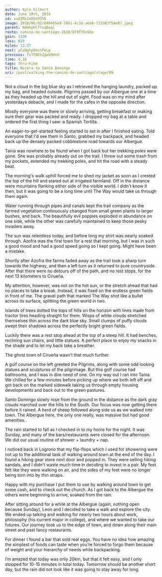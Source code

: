 ```yaml
---
author: Kyle Gilbert
date: June 10th, 2018
id: uuUIMc2xDQa9356
image: 2018/06/02/b40465e9-7051-4c3d-a6e8-715503f56e87.jpeg
parent: N4HkpHlfYaqDxql
route: camino-de-santiago-2018/Q7XfYUcGbo
gain: 1336
loss: 829
miles: 13.27
next: yCsWghp8mvtPeLp
previous: fxTFBEhZgwVQHnU
time: 4,16
tags: thru-hike
title: Najera to Santo Domingo
uri: /post/walking-the-camino-de-santiago/stage/09
---
```


<Stats />

<Route />

Not a cloud in the big blue sky as I retrieved the hanging laundry,
packed up my bag, and headed outside. Pilgrims passed by our Albergue one at a
time as they headed up the hill and out of sight. Food was on my mind after
yesterdays debacle, and I made for the cafes in the opposite direction.

Mostly everyone was there or slowly arriving, getting breakfast or making sure
their gear was packed and ready. I dropped my bag at a table and ordered the
first thing I saw: a Spanish Tortilla.

An eager-to-get-started feeling started to set in after I finished eating. Told
everyone that I'd see them in Santo, grabbed my backpack, and headed back up
the densely packed cobblestone road towards our Albergue.

Tania was nowhere to be found when I got back but her trekking poles were gone.
She was probably already out on the trail. I threw out some trash from my
pockets, extended my trekking poles, and hit the road with a steady beat.

The morning's walk uphill forced me to shed my jacket as soon as I crested the
top of the hill and stared out at irrigated farmland. Off in the distance were
mountains flanking either side of the visible world. I didn't know it then, but
it was going to be a long time until The Way would take us through them again.

Water running through pipes and canals kept the trail company as the farmed
vegetation continuously changed from small green plants to larger bushes, and
back. The beautifully evil poppies exploded in abundance on one side, while the
other was carefully maintained to keep those pesky invaders away.

The sun was relentless today, and before long my shirt was nearly soaked
through. Azofra was the first town for a rest that morning, but I was in such a
good mood and had a good speed going so I kept going. Might have been a
mistake.

Shortly after Azofra the farms faded away as the trail took a sharp turn towards
the highway, and then a left turn as it returned to pure countryside. After
that there were no detours off of the path, and no rest stops, for the next 13
kilometers to Cirueña.

My attention, however, was not on the hot sun, or the stretch ahead that had no
places to take a break. Instead, it was fixed on the endless green fields in
front of me. The gravel path that marked The Way shot like a bullet across its
surface, splitting the green world in two.

Islands of trees dotted the tops of hills on the horizon with lines made from
tractor tires heading straight for them. Wisps of white clouds stretched
themselves thin across the dark blue sky. Small clumps of puffy clouds swept
their shadows across the perfectly bright green fields.

Luckily there was a rest stop ahead at the top of a steep hill. It had benches,
reclining sun chairs, and little statues. A perfect place to enjoy my snacks in
the shade and to let my back take a breather.

The ghost town of Cirueña wasn't that much further.

A golf course on the left greeted the Pilgrims, along with some odd looking
statues and sculptures of the pilgrimage. But this golf course had bathrooms,
and I was in dire need of one. On my way out I ran into Tania. We chilled for a
few minutes before picking up where we both left off and got back on the marked
sidewalk taking us through empty housing developments and back out to the green
pastures.

Santo Domingo slowly rose from the ground in the distance as the dark gray
clouds marched over the hills to the South. Our focus was now getting there
before it rained. A herd of sheep followed along side us as we walked into
town. The Albergue here, the only one really, was massive but had good
amenities.

The rain started to fall as I checked in to my home for the night. It was
Sunday, and many of the bars/restaurants were closed for the afternoon. We did
our usual routine of shower + laundry + nap.

I noticed back in Logrono that my flip-flops which I used for showering were not
up to the additional task of walking around town at the end of the day. I found
a hiking gear store next door and popped in. They were selling hiking sandals,
and I didn't waste much time in deciding to invest in a pair. My feet felt like
they were walking on air, and the sides of my feet were no longer being torn
into by thin straps.

Happy with my purchase I put them to use by walking around town to get some
cash, and to check out the church. As I got back to the Albergue the others
were beginning to arrive, soaked from the rain.

After sitting around for a while at the Albergue (again, nothing open because
Sunday), Leon and I decided to take a walk and explore the city. We ended up
talking and walking for nearly two hours about work, philosophy (his current
major in college), and where we wanted to take our futures. Our journey took us
to the edge of town, and down along their main street and past fancy
restaurants.

For dinner I found a bar that sold real eggs. You have no idea how amazing the
simplest of foods can taste when you’re forced to forgo them because of weight
and your hierarchy of needs while backpacking.

I’m amazed that today was only 20km, but that it felt easy, and I only stopped
for 10-15 minutes in total today. Tomorrow should be another short day, but the
rain did not look like it was going to stay away for long.

